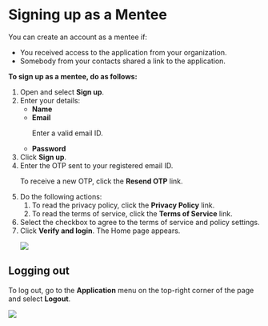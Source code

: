 
# Signing up as a Mentee

You can create an account as a mentee if:

* You received access to the application from your organization.
* Somebody from your contacts shared a link to the application.

**To sign up as a mentee, do as follows:**

<ol>
<li>Open <PartialExample mentored /> and select <b>Sign up</b>.</li>
<li>Enter your details:
    <ul>
    <li><b>Name</b></li>
    <li><b>Email</b>
    <p>
        <Admonition type="note">
        <p>Enter a valid email ID.</p>
        </Admonition>
    </p>
    </li>
    <li><b>Password</b></li>
    </ul>
</li>
<li>Click <b>Sign up</b>.</li>
<li>Enter the OTP sent to your registered email ID.</li>
<p>
    <Admonition type="tip">
    <p>To receive a new OTP, click the <b>Resend OTP</b> link.</p>
    </Admonition>
</p>
<li>Do the following actions:
    <ol>
    <li>To read the privacy policy, click the <b>Privacy Policy</b> link.</li>
    <li>To read the terms of service, click the <b>Terms of Service</b> link.</li>
    </ol>
</li>
<li>Select the checkbox to agree to the terms of service and policy settings.</li>
<li>Click <b>Verify and login</b>. The Home page appears.
<p>
    <img src={PortalHomeMentee} />
</p>
</li>
</ol>

## Logging out

<p>To log out, go to the <b>Application</b> menu on the top-right corner of the page and select <b>Logout</b>.</p>
<p>
    <img src={PortalApplicationMenu} />
</p>
